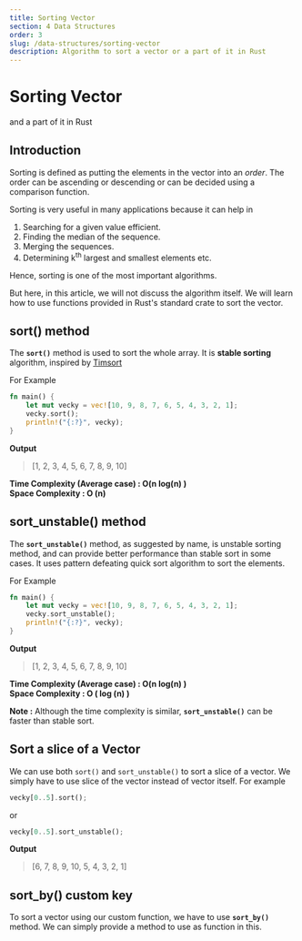 ```yaml
---
title: Sorting Vector
section: 4 Data Structures
order: 3
slug: /data-structures/sorting-vector
description: Algorithm to sort a vector or a part of it in Rust
---
```


# Sorting Vector
and a part of it in Rust

## Introduction

Sorting is defined as putting the elements in the vector into an *order*. The order can be ascending or descending or can be decided using a comparison function.

Sorting is very useful in many applications because it can help in

1. Searching for a given value efficient.
2. Finding the median of the sequence.
3. Merging the sequences.
4. Determining k<sup>th</sup> largest and smallest elements
etc.

Hence, sorting is one of the most important algorithms.

But here, in this article, we will not discuss the algorithm itself. We will learn how to use functions provided in Rust's standard crate to sort the vector.

## sort() method

The **`sort()`** method is used to sort the whole array. It is **stable sorting** algorithm, inspired by [Timsort](https://en.wikipedia.org/wiki/Timsort)

For Example

```rust
fn main() {
    let mut vecky = vec![10, 9, 8, 7, 6, 5, 4, 3, 2, 1];
    vecky.sort();
    println!("{:?}", vecky);
}
```

**Output**

>[1, 2, 3, 4, 5, 6, 7, 8, 9, 10]

**Time Complexity (Average case) : O(n log(n) )** <br />
**Space Complexity : O (n)**

## sort_unstable() method

The **`sort_unstable()`** method, as suggested by name, is unstable sorting method, and can provide better performance than stable sort in some cases. It uses pattern defeating quick sort algorithm to sort the elements.

For Example

```rust
fn main() {
    let mut vecky = vec![10, 9, 8, 7, 6, 5, 4, 3, 2, 1];
    vecky.sort_unstable();
    println!("{:?}", vecky);
}
```

**Output**

>[1, 2, 3, 4, 5, 6, 7, 8, 9, 10]

**Time Complexity (Average case) : O(n log(n) )** <br />
**Space Complexity : O ( log (n) )**

**Note :** Although the time complexity is similar, **`sort_unstable()`** can be faster than stable sort.

## Sort a slice of a Vector

We can use both `sort()` and `sort_unstable()` to sort a slice of a vector. We simply have to use slice of the vector instead of vector itself. For example

```rust
vecky[0..5].sort();
```
or

```rust
vecky[0..5].sort_unstable();
```

**Output**

>[6, 7, 8, 9, 10, 5, 4, 3, 2, 1]

## sort_by() custom key

To sort a vector using our custom function, we have to use **`sort_by()`** method. We can simply provide a method to use as function in this.

